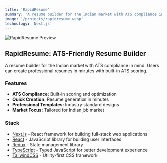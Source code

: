 ```yaml
---
title: 'RapidResume'
summary: 'A resume builder for the Indian market with ATS compliance in mind. Users can create professional resumes in minutes with built-in ATS scoring.'
image: '/projects/rapidresume.webp'
technology: 'Next.js'
---
```


![RapidResume Preview](/projects/rapidresume.webp)

## RapidResume: ATS-Friendly Resume Builder

A resume builder for the Indian market with ATS compliance in mind. Users can create professional resumes in minutes with built-in ATS scoring.

### Features

- **ATS Compliance:** Built-in scoring and optimization
- **Quick Creation:** Resume generation in minutes
- **Professional Templates:** Industry-standard designs
- **Market Focus:** Tailored for Indian job market

### Stack

- [Next.js](https://nextjs.org) - React framework for building full-stack web applications
- [React](https://react.dev) - JavaScript library for building user interfaces
- [Redux](https://redux.js.org) - State management library
- [TypeScript](https://www.typescriptlang.org) - Typed JavaScript for better development experience
- [TailwindCSS](https://tailwindcss.com) - Utility-first CSS framework
